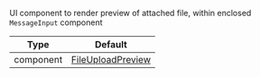 UI component to render preview of attached file, within enclosed `MessageInput` component

| Type | Default |
| - | - |
| component | [FileUploadPreview](/reactnative/ui-components/file-upload-preview) |
